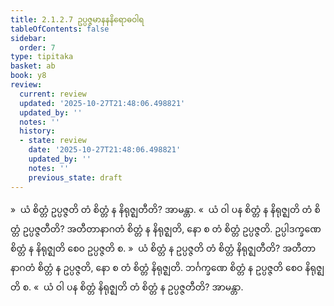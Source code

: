 ```yaml
---
title: 2.1.2.7 ဥပ္ပဇ္ဇမာနနနိရောဓဝါရ
tableOfContents: false
sidebar:
  order: 7
type: tipitaka
basket: ab
book: y8
review:
  current: review
  updated: '2025-10-27T21:48:06.498821'
  updated_by: ''
  notes: ''
  history:
  - state: review
    date: '2025-10-27T21:48:06.498821'
    updated_by: ''
    notes: ''
    previous_state: draft
---
```



<ReviewStatus review={frontmatter.review} showDetails={true} />

<HypothesisAnnotation frontmatter={frontmatter} />

<DynamicBreadcrumb />

<Division number="96" book="y8" e="ch" v="34" p="310">

<Paragraph number="450" book="y8">
»  ယံ စိတ္တံ ဥပ္ပဇ္ဇတိ တံ စိတ္တံ န နိရုဇ္ဈတီတိ? အာမန္တာ.
</Paragraph>

<Paragraph number="451" book="y8">
«  ယံ ဝါ ပန စိတ္တံ န နိရုဇ္ဈတိ တံ စိတ္တံ ဥပ္ပဇ္ဇတီတိ?
</Paragraph>

<Paragraph number="452" book="y8">
အတီတာနာဂတံ စိတ္တံ န နိရုဇ္ဈတိ, နော စ တံ စိတ္တံ ဥပ္ပဇ္ဇတိ. ဥပ္ပါဒက္ခဏေ စိတ္တံ န နိရုဇ္ဈတိ စေဝ ဥပ္ပဇ္ဇတိ စ.
</Paragraph>

<Paragraph number="453" book="y8">
»  ယံ စိတ္တံ န ဥပ္ပဇ္ဇတိ တံ စိတ္တံ နိရုဇ္ဈတီတိ?
</Paragraph>

<Paragraph number="454" book="y8">
အတီတာနာဂတံ စိတ္တံ န ဥပ္ပဇ္ဇတိ, နော စ တံ စိတ္တံ နိရုဇ္ဈတိ. ဘင်္ဂက္ခဏေ စိတ္တံ န ဥပ္ပဇ္ဇတိ စေဝ နိရုဇ္ဈတိ စ.
</Paragraph>

<Paragraph number="455" book="y8">
«  ယံ ဝါ ပန စိတ္တံ နိရုဇ္ဈတိ တံ စိတ္တံ န ဥပ္ပဇ္ဇတီတိ? အာမန္တာ.
</Paragraph>
</Division>